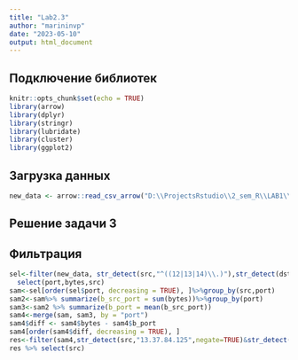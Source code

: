 ```yaml
---
title: "Lab2.3"
author: "marininvp"
date: "2023-05-10"
output: html_document
---
```


## Подключение библиотек

```r
knitr::opts_chunk$set(echo = TRUE)
library(arrow)
library(dplyr)
library(stringr)
library(lubridate)
library(cluster)
library(ggplot2)
```

## Загрузка данных 

```r
new_data <- arrow::read_csv_arrow("D:\\ProjectsRstudio\\2_sem_R\\LAB1\\gowiththeflow_20190826.csv",schema=schema(timestamp=int64(),src=utf8(),dst=utf8(),port=int32(),bytes=int32()))
```
## Решение задачи 3

## Фильтрация
```r
sel<-filter(new_data, str_detect(src,"^((12|13|14)\\.)"),str_detect(dst,"^((12|13|14)\\.)",negate=TRUE))%>%
  select(port,bytes,src)
sam<-sel[order(sel$port, decreasing = TRUE), ]%>%group_by(src,port)
sam2<-sam%>% summarize(b_src_port = sum(bytes))%>%group_by(port)
sam3<-sam2 %>% summarize(b_port = mean(b_src_port))
sam4<-merge(sam, sam3, by = "port")
sam4$diff <- sam4$bytes - sam4$b_port
sam4[order(sam4$diff, decreasing = TRUE), ]
res<-filter(sam4,str_detect(src,"13.37.84.125",negate=TRUE)&str_detect(src,"13.48.72.30",negate=TRUE)) %>% head(1)
res %>% select(src)
```
